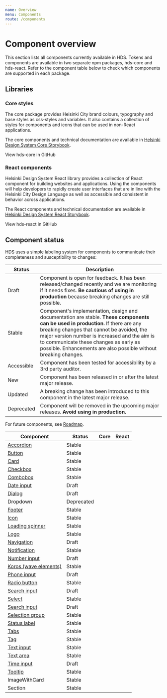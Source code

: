 ```yaml
---
name: Overview
menu: Components
route: /components
---
```





# Component overview

<LargeParagraph>
    This section lists all components currently available in HDS. Tokens and components are available in two separate npm packages, hds-core and hds-react. Refer to the component table below to check which components are supported in each package. 
</LargeParagraph>

## Libraries

### Core styles

The core package provides Helsinki City brand colours, typography and base styles as css-styles and variables. It also contains a collection of styles for components and icons that can be used in non-React applications.

The core components and technical documentation are available in [Helsinki Design System Core Storybook](/storybook/core).

<Link href="https://github.com/City-of-Helsinki/helsinki-design-system/tree/master/packages/core" external>View hds-core in GitHub</Link>

### React components

Helsinki Design System React library provides a collection of React component for building websites and applications. Using the components will help developers to rapidly create user interfaces that are in line with the Helsinki City Design Language as well as accessible and consistent in behavior across applications.

The React components and technical documentation are available in [Helsinki Design System React Storybook](/storybook/react).

<Link href="https://github.com/City-of-Helsinki/helsinki-design-system/tree/master/packages/react" external>View hds-react in GitHub</Link>

## Component status

HDS uses a simple labeling system for components to communicate their completeness and susceptibility to changes:

Status                                               | Description
-----------------------------------------------------|--------------
<StatusLabel type="alert">Draft</StatusLabel>  | Component is open for feedback. It has been released/changed recently and we are monitoring if it needs fixes. **Be cautious of using in production** because breaking changes are still possible.
<StatusLabel type="info">Stable</StatusLabel>        | Component's implementation, design and documentation are stable. **These components can be used in production.** If there are any breaking changes that cannot be avoided, the major version number is increased and the aim is to communicate these changes as early as possible. Enhancements are also possible without breaking changes.
<StatusLabel type="success">Accessible</StatusLabel> | Component has been tested for accessibility by a 3rd party auditor.
<StatusLabel>New</StatusLabel>                       | Component has been released in or after the latest major release.
<StatusLabel type="error">Updated</StatusLabel>      | A breaking change has been introduced to this component in the latest major release.
<StatusLabel type="error">Deprecated</StatusLabel>   | Component will be removed in the upcoming major releases. **Avoid using in production.**

For future components, see [Roadmap](/about/roadmap).

Component                                                        | Status                                               | Core                                                                          | React
-----------------------------------------------------------------|------------------------------------------------------|-------------------------------------------------------------------------------|----------------------------------------------------------------------
[Accordion](/components/accordion)                               | <StatusLabel type="info">Stable</StatusLabel>        |                                                                               | [<IconCheck/>](/storybook/react/?path=/story/components-accordion--default)
[Button](/components/button)                                     | <StatusLabel type="info">Stable</StatusLabel>        | [<IconCheck/>](/storybook/core/?path=/story/components-button--primary)       | [<IconCheck/>](/storybook/react/?path=/story/components-button--primary)
[Card](/components/card)                                         | <StatusLabel type="info">Stable</StatusLabel>        | [<IconCheck/>](/storybook/core/?path=/story/components-card--empty)           | [<IconCheck/>](/storybook/react/?path=/story/components-card--empty)
[Checkbox](/components/checkbox)                                 | <StatusLabel type="info">Stable</StatusLabel>        | [<IconCheck/>](/storybook/core/?path=/story/components-checkbox--default)     | [<IconCheck/>](/storybook/react/?path=/story/components-checkbox--default)
[Combobox](/components/dropdown)                                 | <StatusLabel type="info">Stable</StatusLabel>        |                                                                               | [<IconCheck/>](/storybook/react/?path=/story/components-dropdowns-combobox--default)
[Date input](/components/date-input)                             | <StatusLabel type="alert">Draft</StatusLabel>  |                                                                               | [<IconCheck/>](/storybook/react/?path=/story/components-dateinput--default)
[Dialog](/components/dialog)                                     | <StatusLabel type="alert">Draft</StatusLabel>  |                                                                               | [<IconCheck/>](/storybook/react/?path=/story/components-dialog--default)
Dropdown                                                         | <StatusLabel type="error">Deprecated</StatusLabel>   |                                                                               |
[Footer](/components/footer)                                     | <StatusLabel type="info">Stable</StatusLabel>  |                                                                               | [<IconCheck/>](/storybook/react/?path=/story/components-footer--default)
[Icon](/components/icons)                                        | <StatusLabel type="info">Stable</StatusLabel>        | [<IconCheck/>](/storybook/core/?path=/story/icons-icons--discord)             | [<IconCheck/>](/storybook/react/?path=/story/icons-some--icondiscord)
[Loading spinner](/components/spinner)                           | <StatusLabel type="info">Stable</StatusLabel>    | [<IconCheck/>](/storybook/core/?path=/story/components-loading-spinner--default) | [<IconCheck/>](/storybook/react/?path=/story/components-loadingspinner--default)
[Logo](/components/logo)                                         | <StatusLabel type="info">Stable</StatusLabel>        |                                                                               | [<IconCheck/>](/storybook/react/?path=/story/components-logo--playground)
[Navigation](/components/navigation)                             | <StatusLabel type="alert">Draft</StatusLabel>  |                                                                               | [<IconCheck/>](/storybook/react/?path=/story/components-navigation)
[Notification](/components/notification)                         | <StatusLabel type="info">Stable</StatusLabel>        | [<IconCheck/>](/storybook/core/?path=/story/components-notification--default) | [<IconCheck/>](/storybook/react/?path=/story/components-notification--default)
[Number input](/components/number-input)                         | <StatusLabel type="alert">Draft</StatusLabel>  | [<IconCheck/>](/storybook/core/?path=/story/components-number-input--default) | [<IconCheck/>](/storybook/react/?path=/story/components-number-input--default)
[Koros (wave elements)](/components/koros)                       | <StatusLabel type="info">Stable</StatusLabel>        | [<IconCheck/>](/storybook/core/?path=/story/components-koros--basic)          | [<IconCheck/>](/storybook/react/?path=/story/components-koros--basic)
[Phone input](/components/phone-input)                           | <StatusLabel type="alert">Draft</StatusLabel>  | [<IconCheck/>](/storybook/core/?path=/story/components-phone-input--default)  | [<IconCheck/>](/storybook/react/?path=/story/components-phoneinput--default)
[Radio button](/components/radio-button)                         | <StatusLabel type="info">Stable</StatusLabel>        | [<IconCheck/>](/storybook/core/?path=/story/components-radio-button--default) | [<IconCheck/>](/storybook/react/?path=/story/components-radiobutton--default)
[Search input](/components/search-input)                         | <StatusLabel type="alert">Draft</StatusLabel>  | [<IconCheck/>](/storybook/core/?path=/story/components-search-input--default) | [<IconCheck/>](/storybook/react/?path=/story/components-searchinput--default)
[Select](/components/dropdown)                                   | <StatusLabel type="info">Stable</StatusLabel>        |                                                                               | [<IconCheck/>](/storybook/react/?path=/story/components-dropdowns-select--default)
[Search input](/components/search-input)                         | <StatusLabel type="alert">Draft</StatusLabel>  |                                                                               | [<IconCheck/>](/storybook/react/?path=/story/components-searchinput--default)
[Selection group](/components/selection-group)                   | <StatusLabel type="info">Stable</StatusLabel>        | [<IconCheck/>](/storybook/core/?path=/story/components-selection-group--default) | [<IconCheck/>](/storybook/react/?path=/story/components-selectiongroup--default)
[Status label](/components/status-label)                         | <StatusLabel type="info">Stable</StatusLabel>        | [<IconCheck/>](/storybook/core/?path=/story/components-status-label--default) | [<IconCheck/>](/storybook/react/?path=/story/components-status-label)
[Tabs](/components/tabs)                                         | <StatusLabel type="info">Stable</StatusLabel>  |                                                                               | [<IconCheck/>](/storybook/react/?path=/story/components-tabs--default)
[Tag](/components/tag)                                           | <StatusLabel type="info">Stable</StatusLabel>        | [<IconCheck/>](/storybook/core/?path=/story/components-tag--default)          | [<IconCheck/>](/storybook/react/?path=/story/components-tag--default)
[Text input](/components/text-field)                             | <StatusLabel type="info">Stable</StatusLabel>        | [<IconCheck/>](/storybook/core/?path=/story/components-text-input--default)   | [<IconCheck/>](/storybook/react/?path=/story/components-textinput--default)
[Text area](/components/text-field#text-area)                    | <StatusLabel type="info">Stable</StatusLabel>        | [<IconCheck/>](/storybook/core/?path=/story/components-textarea--default)     | [<IconCheck/>](/storybook/react/?path=/story/components-textarea--default)
[Time input](/components/time-input)                             | <StatusLabel type="alert">Draft</StatusLabel>  |                                                                               | [<IconCheck/>](/storybook/react/?path=/story/components-timeinput--default)
[Tooltip](/components/tooltip)                                   | <StatusLabel type="info">Stable</StatusLabel>        |                                                                               | [<IconCheck/>](/storybook/react/?path=/story/components-tooltip--default)
ImageWithCard                                                    | <StatusLabel type="info">Stable</StatusLabel>  |                                                                               | [<IconCheck/>](/storybook/react/?path=/story/components-imagewithcard--default)
Section                                                          | <StatusLabel type="info">Stable</StatusLabel>  |                                                                               | [<IconCheck/>](/storybook/react/?path=/story/components-section--with-koros)
